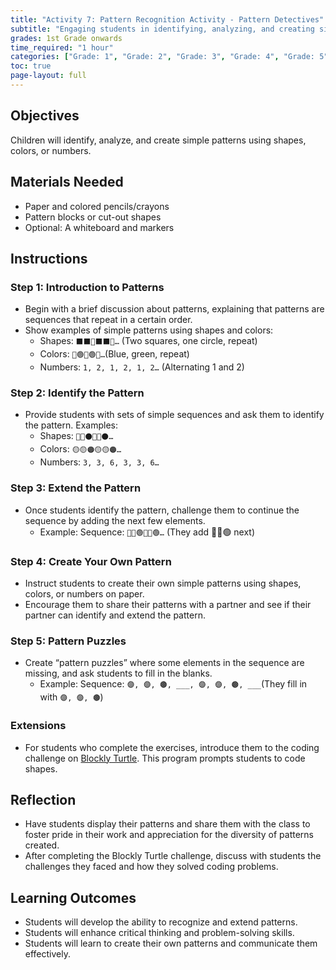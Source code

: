 ```yaml
---
title: "Activity 7: Pattern Recognition Activity - Pattern Detectives"
subtitle: "Engaging students in identifying, analyzing, and creating simple patterns using shapes, colors, or numbers."
grades: 1st Grade onwards
time_required: "1 hour"
categories: ["Grade: 1", "Grade: 2", "Grade: 3", "Grade: 4", "Grade: 5", "Grade: 6", "Time: 1 Hour"]
toc: true
page-layout: full
---
```


## Objectives

Children will identify, analyze, and create simple patterns using shapes, colors, or numbers.

## Materials Needed

- Paper and colored pencils/crayons
- Pattern blocks or cut-out shapes
- Optional: A whiteboard and markers

## Instructions

### Step 1: Introduction to Patterns

- Begin with a brief discussion about patterns, explaining that patterns are sequences that repeat in a certain order.
- Show examples of simple patterns using shapes and colors:
  - Shapes: `⬛⬛🔴⬛⬛🔴…` (Two squares, one circle, repeat)
  - Colors: `🔵🟢🔵🟢🔵… `(Blue, green, repeat)
  - Numbers: `1, 2, 1, 2, 1, 2…` (Alternating 1 and 2)

### Step 2: Identify the Pattern

- Provide students with sets of simple sequences and ask them to identify the pattern. Examples:
  - Shapes: `🔺🔺⚫️🔺🔺⚫️…`
  - Colors: `🟡🟡🟠🟡🟡🟠…`
  - Numbers: `3, 3, 6, 3, 3, 6…`

### Step 3: Extend the Pattern

- Once students identify the pattern, challenge them to continue the sequence by adding the next few elements.
  - Example: Sequence: `🔵🔵🟢🔵🔵🟢…` (They add 🔵🔵🟢 next)

### Step 4: Create Your Own Pattern

- Instruct students to create their own simple patterns using shapes, colors, or numbers on paper.
- Encourage them to share their patterns with a partner and see if their partner can identify and extend the pattern.

### Step 5: Pattern Puzzles

- Create "pattern puzzles" where some elements in the sequence are missing, and ask students to fill in the blanks.
  - Example: Sequence: `🟣, 🟣, 🟤, ___, 🟣, 🟣, 🟤, ___`(They fill in with `🟣, 🟣, 🟤`)

### Extensions

- For students who complete the exercises, introduce them to the coding challenge on [Blockly Turtle](https://blockly.games/turtle?lang=en). This program prompts students to code shapes.

## Reflection

- Have students display their patterns and share them with the class to foster pride in their work and appreciation for the diversity of patterns created.
- After completing the Blockly Turtle challenge, discuss with students the challenges they faced and how they solved coding problems.

## Learning Outcomes

- Students will develop the ability to recognize and extend patterns.
- Students will enhance critical thinking and problem-solving skills.
- Students will learn to create their own patterns and communicate them effectively.
